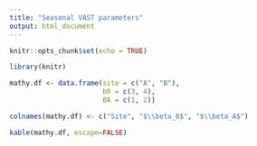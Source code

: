 ---
title: "Seasonal VAST parameters"
output: html_document
---

```{r setup, include=FALSE}
knitr::opts_chunk$set(echo = TRUE)
```


```{r, echo=FALSE, include=TRUE, results="asis"}
library(knitr)

mathy.df <- data.frame(site = c("A", "B"), 
                       b0 = c(3, 4), 
                       BA = c(1, 2))

colnames(mathy.df) <- c("Site", "$\\beta_0$", "$\\beta_A$")

kable(mathy.df, escape=FALSE)
```